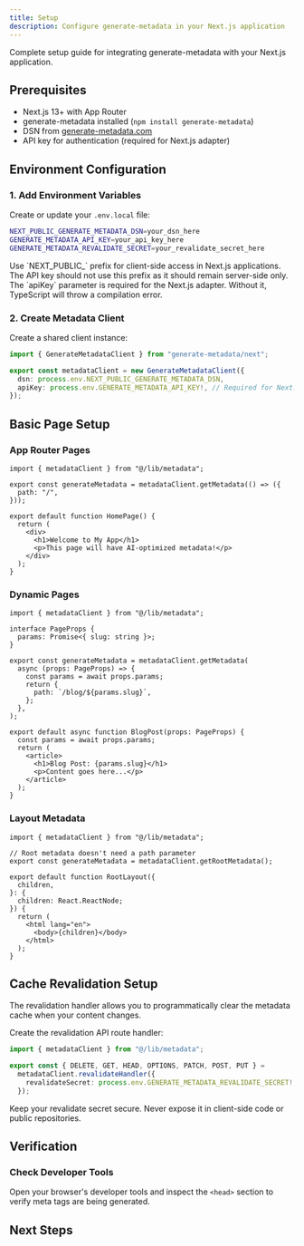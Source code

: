 ```yaml
---
title: Setup
description: Configure generate-metadata in your Next.js application
---
```


Complete setup guide for integrating generate-metadata with your Next.js application.

## Prerequisites

- Next.js 13+ with App Router
- generate-metadata installed (`npm install generate-metadata`)
- DSN from [generate-metadata.com](https://generate-metadata.com)
- API key for authentication (required for Next.js adapter)

## Environment Configuration

### 1. Add Environment Variables

Create or update your `.env.local` file:

```bash title=".env.local"
NEXT_PUBLIC_GENERATE_METADATA_DSN=your_dsn_here
GENERATE_METADATA_API_KEY=your_api_key_here
GENERATE_METADATA_REVALIDATE_SECRET=your_revalidate_secret_here
```

<Callout type="info">
  Use `NEXT_PUBLIC_` prefix for client-side access in Next.js applications. The
  API key should not use this prefix as it should remain server-side only.
</Callout>

<Callout type="warning">
  The `apiKey` parameter is required for the Next.js adapter. Without it,
  TypeScript will throw a compilation error.
</Callout>

### 2. Create Metadata Client

Create a shared client instance:

```ts title="lib/metadata.ts"
import { GenerateMetadataClient } from "generate-metadata/next";

export const metadataClient = new GenerateMetadataClient({
  dsn: process.env.NEXT_PUBLIC_GENERATE_METADATA_DSN,
  apiKey: process.env.GENERATE_METADATA_API_KEY!, // Required for Next.js
});
```

## Basic Page Setup

### App Router Pages

```tsx title="app/page.tsx"
import { metadataClient } from "@/lib/metadata";

export const generateMetadata = metadataClient.getMetadata(() => ({
  path: "/",
}));

export default function HomePage() {
  return (
    <div>
      <h1>Welcome to My App</h1>
      <p>This page will have AI-optimized metadata!</p>
    </div>
  );
}
```

### Dynamic Pages

```tsx title="app/blog/[slug]/page.tsx"
import { metadataClient } from "@/lib/metadata";

interface PageProps {
  params: Promise<{ slug: string }>;
}

export const generateMetadata = metadataClient.getMetadata(
  async (props: PageProps) => {
    const params = await props.params;
    return {
      path: `/blog/${params.slug}`,
    };
  },
);

export default async function BlogPost(props: PageProps) {
  const params = await props.params;
  return (
    <article>
      <h1>Blog Post: {params.slug}</h1>
      <p>Content goes here...</p>
    </article>
  );
}
```

### Layout Metadata

```tsx title="app/layout.tsx"
import { metadataClient } from "@/lib/metadata";

// Root metadata doesn't need a path parameter
export const generateMetadata = metadataClient.getRootMetadata();

export default function RootLayout({
  children,
}: {
  children: React.ReactNode;
}) {
  return (
    <html lang="en">
      <body>{children}</body>
    </html>
  );
}
```

## Cache Revalidation Setup

The revalidation handler allows you to programmatically clear the metadata cache when your content changes.

Create the revalidation API route handler:

```ts title="app/api/generate-metadata/[[...path]]/route.ts"
import { metadataClient } from "@/lib/metadata";

export const { DELETE, GET, HEAD, OPTIONS, PATCH, POST, PUT } =
  metadataClient.revalidateHandler({
    revalidateSecret: process.env.GENERATE_METADATA_REVALIDATE_SECRET!,
  });
```

<Callout type="warning">
  Keep your revalidate secret secure. Never expose it in client-side code or
  public repositories.
</Callout>

## Verification

### Check Developer Tools

Open your browser's developer tools and inspect the `<head>` section to verify meta tags are being generated.

## Next Steps

<Cards>
  <Card
    title="Quick Start Guide"
    href="/quickstart/nextjs"
    description="Build a complete example with real metadata"
  />
  <Card
    title="Next.js Functions"
    href="/nextjs/functions"
    description="Learn about all available functions and options"
  />
</Cards>
